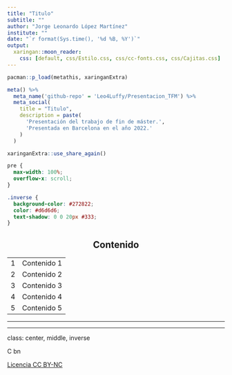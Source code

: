 ```yaml
---
title: "Titulo"
subtitle: ""
author: "Jorge Leonardo López Martínez"
institute: ""
date: "`r format(Sys.time(), '%d %B, %Y')`"
output:
  xaringan::moon_reader:
    css: [default, css/Estilo.css, css/cc-fonts.css, css/Cajitas.css]
---
```


```r

pacman::p_load(metathis, xaringanExtra)
```

```r

meta() %>%
  meta_name('github-repo' = 'Leo4Luffy/Presentacion_TFM') %>% 
  meta_social(
    title = "Titulo",
    description = paste(
      'Presentación del trabajo de fin de máster.',
      'Presentada en Barcelona en el año 2022.'
    )
  )
```

```r

xaringanExtra::use_share_again()
```

```css
pre {
  max-width: 100%;
  overflow-x: scroll;
}

.inverse {
  background-color: #272822;
  color: #d6d6d6;
  text-shadow: 0 0 20px #333;
}
```

<section style="text-align: center;"><h2>Contenido</h4></section>

<table class="table table-striped table-hover ">
  <tbody>
    <tr>
      <td>1</td>
      <td>Contenido 1</td>
    </tr>
    <tr>
      <td>2</td>
      <td>Contenido 2</td>
    </tr>
    <tr>
      <td>3</td>
      <td>Contenido 3</td>
    </tr>
    <tr>
      <td>4</td>
      <td>Contenido 4</td>
    </tr>
    <tr>
      <td>5</td>
      <td>Contenido 5</td>
    </tr>
  </tbody>
</table>

---



---

class: center, middle, inverse

<span class = "cc">
<!-- Key: a: SA, b: BY, c: CC Circle, d: ND, n: NC, m: Sampling, s: Share, r: Remix, C: CC Full Logo -->
C bn
</span>

[Licencia CC BY-NC](https://creativecommons.org/licenses/by-nc/4.0/)
